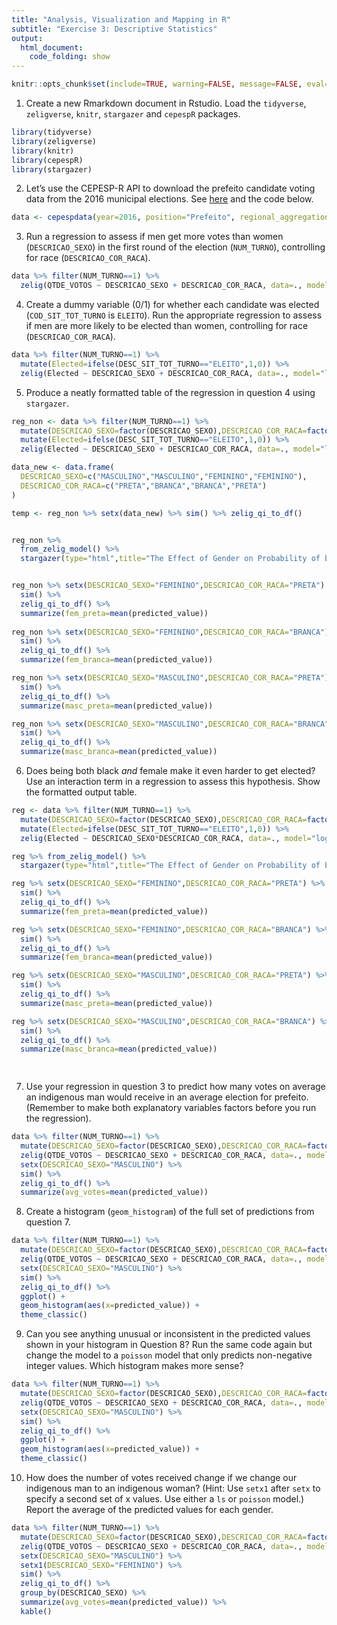 ```yaml
---
title: "Analysis, Visualization and Mapping in R"
subtitle: "Exercise 3: Descriptive Statistics"
output: 
  html_document:
    code_folding: show
---
```


```r
knitr::opts_chunk$set(include=TRUE, warning=FALSE, message=FALSE, eval=FALSE, echo=FALSE)
```

1. Create a new Rmarkdown document in Rstudio. Load the `tidyverse`, `zeligverse`, `knitr`, `stargazer` and `cepespR` packages. 
```r
library(tidyverse)
library(zeligverse)
library(knitr)
library(cepespR)
library(stargazer)
```

2. Let's use the CEPESP-R API to download the prefeito candidate voting data from the 2016 municipal elections. See [here](https://github.com/Cepesp-Fgv/cepesp-r) and the code below.

```r
data <- cepespdata(year=2016, position="Prefeito", regional_aggregation="Municipality",political_aggregation="Candidate")
```

3. Run a regression to assess if men get more votes than women (`DESCRICAO_SEXO`) in the first round of the election (`NUM_TURNO`), controlling for race (`DESCRICAO_COR_RACA`).

```r
data %>% filter(NUM_TURNO==1) %>% 
  zelig(QTDE_VOTOS ~ DESCRICAO_SEXO + DESCRICAO_COR_RACA, data=., model="ls")
```

4. Create a dummy variable (0/1) for whether each candidate was elected (`COD_SIT_TOT_TURNO` is `ELEITO`). Run the appropriate regression to assess if men are more likely to be elected than women, controlling for race (`DESCRICAO_COR_RACA`).

```r
data %>% filter(NUM_TURNO==1) %>% 
  mutate(Elected=ifelse(DESC_SIT_TOT_TURNO=="ELEITO",1,0)) %>%
  zelig(Elected ~ DESCRICAO_SEXO + DESCRICAO_COR_RACA, data=., model="logit")
```

5. Produce a neatly formatted table of the regression in question 4 using `stargazer`.

```r
reg_non <- data %>% filter(NUM_TURNO==1) %>% 
  mutate(DESCRICAO_SEXO=factor(DESCRICAO_SEXO),DESCRICAO_COR_RACA=factor(DESCRICAO_COR_RACA)) %>%
  mutate(Elected=ifelse(DESC_SIT_TOT_TURNO=="ELEITO",1,0)) %>%
  zelig(Elected ~ DESCRICAO_SEXO + DESCRICAO_COR_RACA, data=., model="logit") 

data_new <- data.frame(
  DESCRICAO_SEXO=c("MASCULINO","MASCULINO","FEMININO","FEMININO"),
  DESCRICAO_COR_RACA=c("PRETA","BRANCA","BRANCA","PRETA")
)

temp <- reg_non %>% setx(data_new) %>% sim() %>% zelig_qi_to_df() 


reg_non %>%
  from_zelig_model() %>%
  stargazer(type="html",title="The Effect of Gender on Probability of being Elected",digits=2)


reg_non %>% setx(DESCRICAO_SEXO="FEMININO",DESCRICAO_COR_RACA="PRETA") %>%
  sim() %>%
  zelig_qi_to_df() %>%
  summarize(fem_preta=mean(predicted_value))
 
reg_non %>% setx(DESCRICAO_SEXO="FEMININO",DESCRICAO_COR_RACA="BRANCA") %>%
  sim() %>%
  zelig_qi_to_df() %>%
  summarize(fem_branca=mean(predicted_value))

reg_non %>% setx(DESCRICAO_SEXO="MASCULINO",DESCRICAO_COR_RACA="PRETA") %>%
  sim() %>%
  zelig_qi_to_df() %>%
  summarize(masc_preta=mean(predicted_value))

reg_non %>% setx(DESCRICAO_SEXO="MASCULINO",DESCRICAO_COR_RACA="BRANCA") %>%
  sim() %>%
  zelig_qi_to_df() %>%
  summarize(masc_branca=mean(predicted_value))

```

6. Does being both black *and* female make it even harder to get elected? Use an interaction term in a regression to assess this hypothesis. Show the formatted output table.

```r
reg <- data %>% filter(NUM_TURNO==1) %>% 
  mutate(DESCRICAO_SEXO=factor(DESCRICAO_SEXO),DESCRICAO_COR_RACA=factor(DESCRICAO_COR_RACA)) %>%
  mutate(Elected=ifelse(DESC_SIT_TOT_TURNO=="ELEITO",1,0)) %>%
  zelig(Elected ~ DESCRICAO_SEXO*DESCRICAO_COR_RACA, data=., model="logit")

reg %>% from_zelig_model() %>%
  stargazer(type="html",title="The Effect of Gender on Probability of being Elected",digits=2)

reg %>% setx(DESCRICAO_SEXO="FEMININO",DESCRICAO_COR_RACA="PRETA") %>%
  sim() %>%
  zelig_qi_to_df() %>%
  summarize(fem_preta=mean(predicted_value))

reg %>% setx(DESCRICAO_SEXO="FEMININO",DESCRICAO_COR_RACA="BRANCA") %>%
  sim() %>%
  zelig_qi_to_df() %>%
  summarize(fem_branca=mean(predicted_value))

reg %>% setx(DESCRICAO_SEXO="MASCULINO",DESCRICAO_COR_RACA="PRETA") %>%
  sim() %>%
  zelig_qi_to_df() %>%
  summarize(masc_preta=mean(predicted_value))

reg %>% setx(DESCRICAO_SEXO="MASCULINO",DESCRICAO_COR_RACA="BRANCA") %>%
  sim() %>%
  zelig_qi_to_df() %>%
  summarize(masc_branca=mean(predicted_value))

  
```

7. Use your regression in question 3 to predict how many votes on average an indigenous man would receive in an average election for prefeito. (Remember to make both explanatory variables factors before you run the regression).

```r
data %>% filter(NUM_TURNO==1) %>% 
  mutate(DESCRICAO_SEXO=factor(DESCRICAO_SEXO),DESCRICAO_COR_RACA=factor(DESCRICAO_COR_RACA)) %>%
  zelig(QTDE_VOTOS ~ DESCRICAO_SEXO + DESCRICAO_COR_RACA, data=., model="ls") %>%
  setx(DESCRICAO_SEXO="MASCULINO") %>%
  sim() %>%
  zelig_qi_to_df() %>%
  summarize(avg_votes=mean(predicted_value))
```

8. Create a histogram (`geom_histogram`) of the full set of predictions from question 7. 

```r
data %>% filter(NUM_TURNO==1) %>% 
  mutate(DESCRICAO_SEXO=factor(DESCRICAO_SEXO),DESCRICAO_COR_RACA=factor(DESCRICAO_COR_RACA)) %>%
  zelig(QTDE_VOTOS ~ DESCRICAO_SEXO + DESCRICAO_COR_RACA, data=., model="ls") %>%
  setx(DESCRICAO_SEXO="MASCULINO") %>%
  sim() %>%
  zelig_qi_to_df() %>%
  ggplot() +
  geom_histogram(aes(x=predicted_value)) +
  theme_classic()
```

9. Can you see anything unusual or inconsistent in the predicted values shown in your histogram in Question 8? Run the same code again but change the model to a `poisson` model that only predicts non-negative integer values. Which histogram makes more sense?

```r
data %>% filter(NUM_TURNO==1) %>% 
  mutate(DESCRICAO_SEXO=factor(DESCRICAO_SEXO),DESCRICAO_COR_RACA=factor(DESCRICAO_COR_RACA)) %>%
  zelig(QTDE_VOTOS ~ DESCRICAO_SEXO + DESCRICAO_COR_RACA, data=., model="poisson") %>%
  setx(DESCRICAO_SEXO="MASCULINO") %>%
  sim() %>%
  zelig_qi_to_df() %>%
  ggplot() +
  geom_histogram(aes(x=predicted_value)) +
  theme_classic()
```

10. How does the number of votes received change if we change our indigenous man to an indigenous woman? (Hint: Use `setx1` after `setx` to specify a second set of x values. Use either a `ls` or `poisson` model.) Report the average of the predicted values for each gender.

```r
data %>% filter(NUM_TURNO==1) %>% 
  mutate(DESCRICAO_SEXO=factor(DESCRICAO_SEXO),DESCRICAO_COR_RACA=factor(DESCRICAO_COR_RACA)) %>%
  zelig(QTDE_VOTOS ~ DESCRICAO_SEXO + DESCRICAO_COR_RACA, data=., model="poisson") %>%
  setx(DESCRICAO_SEXO="MASCULINO") %>%
  setx1(DESCRICAO_SEXO="FEMININO") %>%
  sim() %>%
  zelig_qi_to_df() %>%
  group_by(DESCRICAO_SEXO) %>%
  summarize(avg_votes=mean(predicted_value)) %>%
  kable()
```
